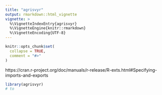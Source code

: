 ```yaml
---
title: "agrisvyr"
output: rmarkdown::html_vignette
vignette: >
  %\VignetteIndexEntry{agrisvyr}
  %\VignetteEngine{knitr::rmarkdown}
  %\VignetteEncoding{UTF-8}
---
```


```r
knitr::opts_chunk$set(
  collapse = TRUE,
  comment = "#>"
)
```

https://cran.r-project.org/doc/manuals/r-release/R-exts.html#Specifying-imports-and-exports

```r
library(agrisvyr)
# to 
```

